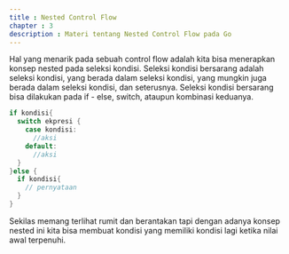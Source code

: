 ```yaml
---
title : Nested Control Flow
chapter : 3
description : Materi tentang Nested Control Flow pada Go
---
```


Hal yang menarik pada sebuah control flow adalah kita bisa menerapkan konsep 
nested pada seleksi kondisi. Seleksi kondisi bersarang adalah seleksi kondisi, 
yang berada dalam seleksi kondisi, yang mungkin juga berada dalam seleksi 
kondisi, dan seterusnya. Seleksi kondisi bersarang bisa dilakukan pada 
if - else, switch, ataupun kombinasi keduanya.

```go showLineNumbers 
if kondisi{
  switch ekpresi {
    case kondisi:
      //aksi
    default:
      //aksi
  }
}else {
  if kondisi{
    // pernyataan
  }
}
```

Sekilas memang terlihat rumit dan berantakan tapi dengan adanya konsep 
nested ini kita bisa membuat kondisi yang memiliki kondisi lagi ketika nilai 
awal terpenuhi.
